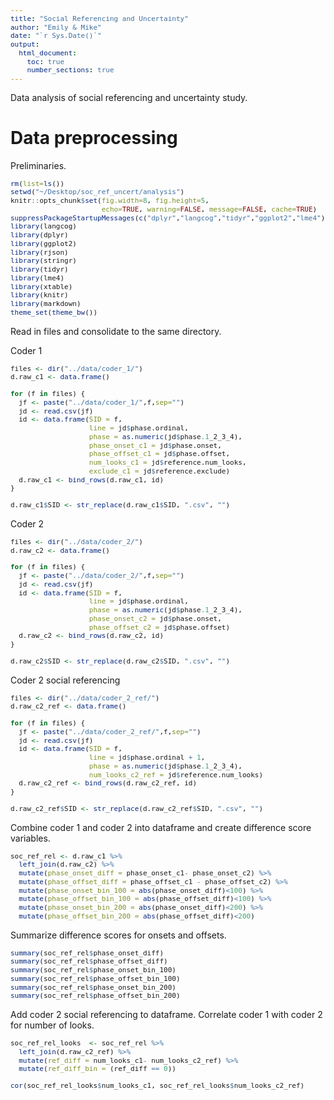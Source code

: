 ```yaml
---
title: "Social Referencing and Uncertainty"
author: "Emily & Mike"
date: "`r Sys.Date()`"
output: 
  html_document:
    toc: true
    number_sections: true
---
```


<style type="text/css">
body, td {
   font-size: 14px;
}
code {
  font-size: 11px;
}
pre {
  font-size: 11px;
}
</style>

Data analysis of social referencing and uncertainty study.

# Data preprocessing

Preliminaries.

```r
rm(list=ls())
setwd("~/Desktop/soc_ref_uncert/analysis")
knitr::opts_chunk$set(fig.width=8, fig.height=5, 
                      echo=TRUE, warning=FALSE, message=FALSE, cache=TRUE)
suppressPackageStartupMessages(c("dplyr","langcog","tidyr","ggplot2","lme4"))
library(langcog)
library(dplyr)
library(ggplot2)
library(rjson)
library(stringr)
library(tidyr)
library(lme4)
library(xtable)
library(knitr)
library(markdown)
theme_set(theme_bw())
```

Read in files and consolidate to the same directory. 

Coder 1

```r
files <- dir("../data/coder_1/")
d.raw_c1 <- data.frame()

for (f in files) {
  jf <- paste("../data/coder_1/",f,sep="")
  jd <- read.csv(jf)
  id <- data.frame(SID = f,
                   line = jd$phase.ordinal,
                   phase = as.numeric(jd$phase.1_2_3_4),
                   phase_onset_c1 = jd$phase.onset,
                   phase_offset_c1 = jd$phase.offset, 
                   num_looks_c1 = jd$reference.num_looks,
                   exclude_c1 = jd$reference.exclude)
  d.raw_c1 <- bind_rows(d.raw_c1, id)
}

d.raw_c1$SID <- str_replace(d.raw_c1$SID, ".csv", "")

```

Coder 2

```r
files <- dir("../data/coder_2/")
d.raw_c2 <- data.frame()

for (f in files) {
  jf <- paste("../data/coder_2/",f,sep="")
  jd <- read.csv(jf)
  id <- data.frame(SID = f,
                   line = jd$phase.ordinal,
                   phase = as.numeric(jd$phase.1_2_3_4),
                   phase_onset_c2 = jd$phase.onset,
                   phase_offset_c2 = jd$phase.offset) 
  d.raw_c2 <- bind_rows(d.raw_c2, id)
}

d.raw_c2$SID <- str_replace(d.raw_c2$SID, ".csv", "")
```

Coder 2 social referencing

```r
files <- dir("../data/coder_2_ref/")
d.raw_c2_ref <- data.frame()

for (f in files) {
  jf <- paste("../data/coder_2_ref/",f,sep="")
  jd <- read.csv(jf)
  id <- data.frame(SID = f,
                   line = jd$phase.ordinal + 1,
                   phase = as.numeric(jd$phase.1_2_3_4),
                   num_looks_c2_ref = jd$reference.num_looks)
  d.raw_c2_ref <- bind_rows(d.raw_c2_ref, id)
}

d.raw_c2_ref$SID <- str_replace(d.raw_c2_ref$SID, ".csv", "")
```

Combine coder 1 and coder 2 into dataframe and create difference score variables.  
```r
soc_ref_rel <- d.raw_c1 %>%
  left_join(d.raw_c2) %>%
  mutate(phase_onset_diff = phase_onset_c1- phase_onset_c2) %>%
  mutate(phase_offset_diff = phase_offset_c1 - phase_offset_c2) %>%
  mutate(phase_onset_bin_100 = abs(phase_onset_diff)<100) %>%
  mutate(phase_offset_bin_100 = abs(phase_offset_diff)<100) %>%
  mutate(phase_onset_bin_200 = abs(phase_onset_diff)<200) %>%
  mutate(phase_offset_bin_200 = abs(phase_offset_diff)<200)
```

Summarize difference scores for onsets and offsets. 
```r
summary(soc_ref_rel$phase_onset_diff)
summary(soc_ref_rel$phase_offset_diff)
summary(soc_ref_rel$phase_onset_bin_100)
summary(soc_ref_rel$phase_offset_bin_100)
summary(soc_ref_rel$phase_onset_bin_200)
summary(soc_ref_rel$phase_offset_bin_200)
```

Add coder 2 social referencing to dataframe. Correlate coder 1 with coder 2 for number of looks.

```r
soc_ref_rel_looks  <- soc_ref_rel %>%
  left_join(d.raw_c2_ref) %>%
  mutate(ref_diff = num_looks_c1- num_looks_c2_ref) %>%
  mutate(ref_diff_bin = (ref_diff == 0))

cor(soc_ref_rel_looks$num_looks_c1, soc_ref_rel_looks$num_looks_c2_ref)
  
```